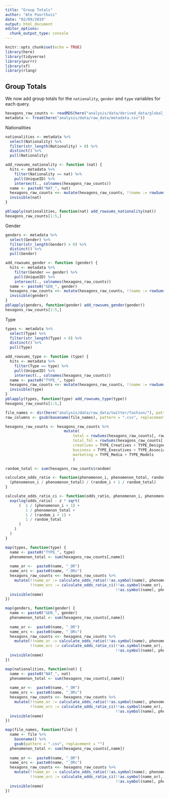 ```yaml
---
title: "Group Totals"
author: "Ate Poorthuis"
date: "02/09/2019"
output: html_document
editor_options: 
  chunk_output_type: console
---
```


```r
knitr::opts_chunk$set(echo = TRUE)
library(here)
library(tidyverse)
library(purrr)
library(sf)
library(rlang)
```

## Group Totals

We now add group totals for the `nationality`, `gender` and `type` variables for each query.
```r
hexagons_raw_counts <- readRDS(here("analysis/data/derived_data/global_hex_joined.rds")) %>% st_set_geometry(NULL)
metadata <- fread(here("analysis/data/raw_data/metadata.csv"))

```

Nationalities
```r
nationalities <- metadata %>% 
  select(Nationality) %>% 
  filter(str_length(Nationality) > 0) %>% 
  distinct() %>% 
  pull(Nationality)

add_rowsums_nationality <- function (nat) {
  hits <- metadata %>% 
    filter(Nationality == nat) %>% 
    pull(UniqueID) %>% 
    intersect(., colnames(hexagons_raw_counts))
  name <- paste0("NAT_", nat)
  hexagons_raw_counts <<- mutate(hexagons_raw_counts, !!name := rowSums(hexagons_raw_counts[, hits]))
  invisible(nat)
}

pblapply(nationalities, function(nat) add_rowsums_nationality(nat))
hexagons_raw_counts[1:5,]
```

Gender
```r
genders <- metadata %>% 
  select(Gender) %>% 
  filter(str_length(Gender) > 0) %>% 
  distinct() %>% 
  pull(Gender)

add_rowsums_gender <- function (gender) {
  hits <- metadata %>% 
    filter(Gender == gender) %>% 
    pull(UniqueID) %>% 
    intersect(., colnames(hexagons_raw_counts))
  name <- paste0("GEN_", gender)
  hexagons_raw_counts <<- mutate(hexagons_raw_counts, !!name := rowSums(hexagons_raw_counts[, hits]))
  invisible(gender)
}
pblapply(genders, function(gender) add_rowsums_gender(gender))
hexagons_raw_counts[1:5,]
```

Type
```r
types <- metadata %>% 
  select(Type) %>% 
  filter(str_length(Type) > 0) %>% 
  distinct() %>% 
  pull(Type)

add_rowsums_type <- function (type) {
  hits <- metadata %>% 
    filter(Type == type) %>% 
    pull(UniqueID) %>% 
    intersect(., colnames(hexagons_raw_counts))
  name <- paste0("TYPE_", type)
  hexagons_raw_counts <<- mutate(hexagons_raw_counts, !!name := rowSums(hexagons_raw_counts[, hits]))
  invisible(type)
}
pblapply(types, function(type) add_rowsums_type(type))
hexagons_raw_counts[1:5,]
```

```r
file_names <- dir(here("analysis/data/raw_data/twitter/fashion/"), pattern =".*csv", full.names = T)
raw_columns <- gsub(basename(file_names), pattern = ".csv", replacement = "")

hexagons_raw_counts <- hexagons_raw_counts %>% 
                          mutate(
                              total = rowSums(hexagons_raw_counts[, raw_columns]),
                              total_fol = rowSums(hexagons_raw_counts[, paste0(raw_columns, "_fol")]),
                              creatives = TYPE_Creatives + TYPE_Designers,
                              business = TYPE_Executives + TYPE_Associated_companies + TYPE_Fashion2.0 + TYPE_Catalysts + `TYPE_Catalysts-II` + TYPE_Retailers + `TYPE_Retailers-Personal-Names`,
                              marketing = TYPE_Media + TYPE_Models
                              )

```


```r
random_total <- sum(hexagons_raw_counts$random)

calculate_odds_ratio <- function(phenomenon_i, phenomenon_total, random_i, random_total) {
  (phenomenon_i / phenomenon_total) / (random_i + 1 / random_total)
}

calculate_odds_ratio_ci <- function(odds_ratio, phenomenon_i, phenomenon_total, random_i, random_total, z = 1.96) {
  exp(log(odds_ratio) - z * sqrt(
      (  1 / (phenomenon_i + 1) +
         1 / phenomenon_total + 
         1 / (random_i + 1) + 
         1 / random_total
      )
    )
  )
}

map(types, function(type) {
  name <- paste0("TYPE_", type)
  phenomenon_total <- sum(hexagons_raw_counts[,name])
  
  name_or <-  paste0(name, "_OR")
  name_orc <- paste0(name, "_ORc")
  hexagons_raw_counts <<- hexagons_raw_counts %>% 
    mutate(!!name_or := calculate_odds_ratio(!!as.symbol(name), phenomenon_total, random, random_total),
           !!name_orc := calculate_odds_ratio_ci(!!as.symbol(name_or), 
                                                 !!as.symbol(name), phenomenon_total, random, random_total))
  invisible(name)
})

map(genders, function(gender) {
  name <- paste0("GEN_", gender)
  phenomenon_total <- sum(hexagons_raw_counts[,name])
  
  name_or <-  paste0(name, "_OR")
  name_orc <- paste0(name, "_ORc")
  hexagons_raw_counts <<- hexagons_raw_counts %>% 
    mutate(!!name_or := calculate_odds_ratio(!!as.symbol(name), phenomenon_total, random, random_total),
           !!name_orc := calculate_odds_ratio_ci(!!as.symbol(name_or), 
                                                 !!as.symbol(name), phenomenon_total, random, random_total))
  invisible(name)
})

map(nationalities, function(nat) {
  name <- paste0("NAT_", nat)
  phenomenon_total <- sum(hexagons_raw_counts[,name])
  
  name_or <-  paste0(name, "_OR")
  name_orc <- paste0(name, "_ORc")
  hexagons_raw_counts <<- hexagons_raw_counts %>% 
    mutate(!!name_or := calculate_odds_ratio(!!as.symbol(name), phenomenon_total, random, random_total),
           !!name_orc := calculate_odds_ratio_ci(!!as.symbol(name_or), 
                                                 !!as.symbol(name), phenomenon_total, random, random_total))
  invisible(name)
})

map(file_names, function(file) {
  name <- file %>% 
    basename() %>% 
    gsub(pattern = ".csv", replacement = "")
  phenomenon_total <- sum(hexagons_raw_counts[,name])
  
  name_or <-  paste0(name, "_OR")
  name_orc <- paste0(name, "_ORc")
  hexagons_raw_counts <<- hexagons_raw_counts %>% 
    mutate(!!name_or := calculate_odds_ratio(!!as.symbol(name), phenomenon_total, random, random_total),
           !!name_orc := calculate_odds_ratio_ci(!!as.symbol(name_or), 
                                                 !!as.symbol(name), phenomenon_total, random, random_total))
  invisible(name)
})



```
